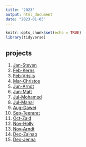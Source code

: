 ```yaml
---
title: '2023'
output: html_document
date: "2023-01-05"
---
```



```r
knitr::opts_chunk$set(echo = TRUE)
library(tidyverse)
```

## projects

1. [Jan-Steven](2023_Jan1_Steven.html)
2. [Feb-Kerns](2023_Feb1_Kerns.html)
3. [Feb-Vrisiis](2023_0202_Vrisiis.html)
4. [Mar-Christos](2023_0301_Christos.html)
5. [Jun-Arndt](2023_0601_Arndt.html)
6. [Jun-Matt](2023_0602_Matt.html)
7. [Jul-Mohamed](2023_0701_Mohamed.html)
8. [Jul-Manal](2023_0702_Manal.html)
9. [Aug-Dawei](2023_0801_Dawei.html)
10. [Sep-Teerarat](2023_0901_Teerarat.html)
11. [Oct-Zaid](2023_1001_Zaid.html)
12. [Nov-Holly](2023_1101_Holly.html)
13. [Nov-Arndt](2023_1102_Arndt.html)
14. [Dec-Zainab](2023_1201_Zainab.html)
15. [Dec-Jenna](2023_1202_Jenna.html)
